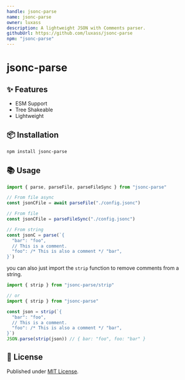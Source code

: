 ```yaml
---
handle: jsonc-parse
name: jsonc-parse
owner: luxass
description: A lightweight JSON with Comments parser.
githubUrl: https://github.com/luxass/jsonc-parse
npm: "jsonc-parse"
---
```


# jsonc-parse

## ✨ Features

* ESM Support
* Tree Shakeable
* Lightweight

## 📦 Installation

```sh
npm install jsonc-parse
```

## 📚 Usage

```ts
import { parse, parseFile, parseFileSync } from "jsonc-parse"

// From file async
const jsonCFile = await parseFile("./config.jsonc")

// From file
const jsonCFile = parseFileSync("./config.jsonc")

// From string
const jsonC = parse(`{
  "bar": "foo",
  // This is a comment.
  "foo": /* This is also a comment */ "bar",
}`)
```

you can also just import the `strip` function to remove comments from a string.

```ts
import { strip } from "jsonc-parse/strip"

// or
import { strip } from "jsonc-parse"

const json = strip(`{
  "bar": "foo",
  // This is a comment.
  "foo": /* This is also a comment */ "bar",
}`)
JSON.parse(strip(json)) // { bar: "foo", foo: "bar" }
```

## 📄 License

Published under [MIT License](https://github.com/luxass/jsonc-parse/blob/main/LICENSE).
